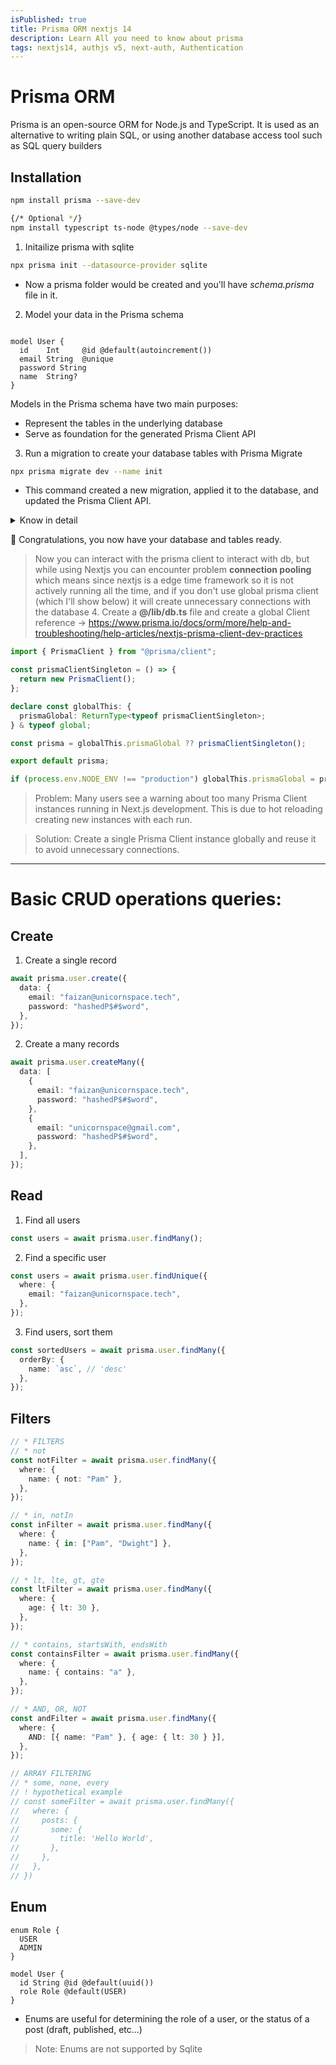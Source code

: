 ```yaml
---
isPublished: true
title: Prisma ORM nextjs 14
description: Learn All you need to know about prisma
tags: nextjs14, authjs v5, next-auth, Authentication
---
```


# Prisma ORM

Prisma is an open-source ORM for Node.js and TypeScript. It is used as an alternative to writing plain SQL, or using another database access tool such as SQL query builders

## Installation

```bash
npm install prisma --save-dev

{/* Optional */}
npm install typescript ts-node @types/node --save-dev
```

1. Initailize prisma with sqlite

```bash
npx prisma init --datasource-provider sqlite
```

- Now a prisma folder would be created and you'll have _schema.prisma_ file in it.

2. Model your data in the Prisma schema

```js:prisma/schema.prisma

model User {
  id    Int     @id @default(autoincrement())
  email String  @unique
  password String
  name  String?
}
```

Models in the Prisma schema have two main purposes:

- Represent the tables in the underlying database
- Serve as foundation for the generated Prisma Client API

3. Run a migration to create your database tables with Prisma Migrate

```bash
npx prisma migrate dev --name init
```

- This command created a new migration, applied it to the database, and updated the Prisma Client API.

<details>
<summary>Know in detail</summary>

this command did 3 things

- It created a new SQL migration file for this migration in the prisma/migrations directory.
- It executed the SQL migration file against the database.
- It ran prisma generate under the hood (which installed the @prisma/client package and generated a tailored Prisma Client API based on your models)
</details>

🎉 Congratulations, you now have your database and tables ready.

> Now you can interact with the prisma client to interact with db, but while using Nextjs you can encounter problem **connection pooling** which means since nextjs is a edge time framework so it is not actively running all the time, and if you don't use global prisma client (which I'll show below) it will create unnecessary connections with the database 4. Create a **@/lib/db.ts** file and create a global Client reference -> https://www.prisma.io/docs/orm/more/help-and-troubleshooting/help-articles/nextjs-prisma-client-dev-practices

```ts:lib/db.ts
import { PrismaClient } from "@prisma/client";

const prismaClientSingleton = () => {
  return new PrismaClient();
};

declare const globalThis: {
  prismaGlobal: ReturnType<typeof prismaClientSingleton>;
} & typeof global;

const prisma = globalThis.prismaGlobal ?? prismaClientSingleton();

export default prisma;

if (process.env.NODE_ENV !== "production") globalThis.prismaGlobal = prisma;
```

> Problem:
> Many users see a warning about too many Prisma Client instances running in Next.js development. This is due to hot reloading creating new instances with each run.

> Solution:
> Create a single Prisma Client instance globally and reuse it to avoid unnecessary connections.

---

# Basic CRUD operations queries:

## Create

1.  Create a single record

```ts
await prisma.user.create({
  data: {
    email: "faizan@unicornspace.tech",
    password: "hashedP$#$word",
  },
});
```

2.  Create a many records

```ts
await prisma.user.createMany({
  data: [
    {
      email: "faizan@unicornspace.tech",
      password: "hashedP$#$word",
    },
    {
      email: "unicornspace@gmail.com",
      password: "hashedP$#$word",
    },
  ],
});
```

## Read

1. Find all users

```ts
const users = await prisma.user.findMany();
```

2. Find a specific user

```ts
const users = await prisma.user.findUnique({
  where: {
    email: "faizan@unicornspace.tech",
  },
});
```

3. Find users, sort them

```ts
const sortedUsers = await prisma.user.findMany({
  orderBy: {
    name: `asc`, // 'desc'
  },
});
```

## Filters

```ts
// * FILTERS
// * not
const notFilter = await prisma.user.findMany({
  where: {
    name: { not: "Pam" },
  },
});

// * in, notIn
const inFilter = await prisma.user.findMany({
  where: {
    name: { in: ["Pam", "Dwight"] },
  },
});

// * lt, lte, gt, gte
const ltFilter = await prisma.user.findMany({
  where: {
    age: { lt: 30 },
  },
});

// * contains, startsWith, endsWith
const containsFilter = await prisma.user.findMany({
  where: {
    name: { contains: "a" },
  },
});

// * AND, OR, NOT
const andFilter = await prisma.user.findMany({
  where: {
    AND: [{ name: "Pam" }, { age: { lt: 30 } }],
  },
});

// ARRAY FILTERING
// * some, none, every
// ! hypothetical example
// const someFilter = await prisma.user.findMany({
//   where: {
//     posts: {
//       some: {
//         title: 'Hello World',
//       },
//     },
//   },
// })
```

## Enum

```prisma
enum Role {
  USER
  ADMIN
}

model User {
  id String @id @default(uuid())
  role Role @default(USER)
}
```

- Enums are useful for determining the role of a user, or the status of a post (draft, published, etc...)

> Note: Enums are not supported by Sqlite